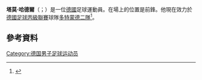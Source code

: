 '''塔莫·哈德爾'''（{{lang-de|Tammo Harder}}；{{bd|1994年|1月4日}}）是一位[[德國|德國]]足球運動員。在場上的位置是前鋒。他現在效力於[[德國足球丙級聯賽|德國足球丙級聯賽]]球隊[[多特蒙德二隊|多特蒙德二隊]]<ref>{{Fussballdaten|hardertammo|Tammo Harder}}</ref>。
==參考資料==
{{Reflist}}

{{DEFAULTSORT: Harder, Tammo}}
[[Category:德国男子足球运动员|Category:德国男子足球运动员]]

{{Sport-bio-stub}}